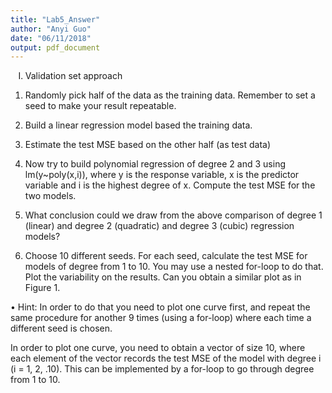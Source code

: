 ```yaml
---
title: "Lab5_Answer"
author: "Anyi Guo"
date: "06/11/2018"
output: pdf_document
---
```

(I) Validation set approach

1) Randomly pick half of the data as the training data. Remember to set a seed to make your result repeatable.

2) Build a linear regression model based the training data.

3) Estimate the test MSE based on the other half (as test data)

4) Now try to build polynomial regression of degree 2 and 3 using lm(y~poly(x,i)), where y is the response variable, x is the predictor variable and i is the highest degree of x. Compute the test MSE for the two models.

5) What conclusion could we draw from the above comparison of degree 1 (linear) and degree 2 (quadratic) and degree 3 (cubic) regression models?

6) Choose 10 different seeds. For each seed, calculate the test MSE for models of degree from 1 to 10. You may use a nested for-loop to do that. Plot the variability on the results. Can you obtain a similar plot as in Figure 1.

• Hint:
In order to do that you need to plot one curve first, and repeat the same procedure for another 9 times (using a for-loop) where each time a different seed is chosen.

In order to plot one curve, you need to obtain a vector of size 10, where each element of the vector records the test MSE of the model with degree i (i = 1, 2, .10). This can be implemented by a for-loop to go through degree from 1 to 10.